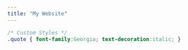 ```yaml
---
title: "My Website"
---
```


```css
/* Custom Styles */
.quote { font-family:Georgia; text-decoration:italic; }
```